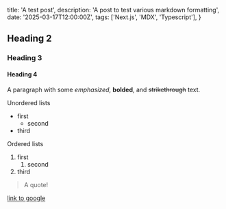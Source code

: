   title: 'A test post',
  description: 'A post to test various markdown formatting',
  date: '2025-03-17T12:00:00Z',
  tags: ['Next.js', 'MDX', 'Typescript'],
}

## Heading 2

### Heading 3

#### Heading 4

A paragraph with some _emphasized_, **bolded**, and <s>strikethrough</s> text.

Unordered lists

- first
  - second
- third

Ordered lists

1. first
   1. second
2. third

> A quote!

[link to google](https://google.com)
